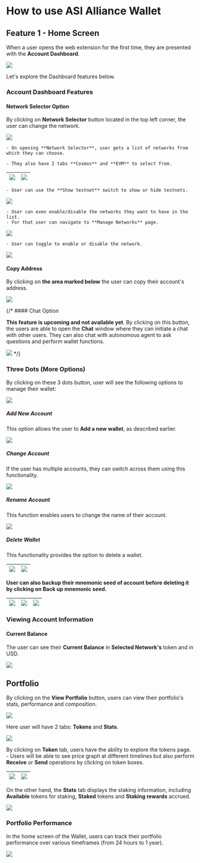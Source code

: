 # How to use ASI Alliance Wallet

## Feature 1 - Home Screen

When a user opens the web extension for the first time, they are presented with the **Account Dashboard**.

![](src/images/guides/wallet/home-web-wallet_01.png)

Let's explore the Dashboard features below.

### Account Dashboard Features

#### Network Selector Option

By clicking on **Network Selector** button located in the top left corner, the user can change the network.

![](src/images/guides/wallet/home-web-wallet_02.png)

    - On opening **Network Selector**, user gets a list of networks from which they can choose.

    - They also have 2 tabs **Cosmos** and **EVM** to select from.

| ![](src/images/guides/wallet/home-web-wallet_03.png) |  ![](src/images/guides/wallet/home-web-wallet_04.png) |
|--------------------------------------------------------|--------------------------------------------------------|

    - User can use the **Show testnet** switch to show or hide testnets.

![](src/images/guides/wallet/home-web-wallet_05.png)

    - User can even enable/disable the networks they want to have in the list.
    - For that user can navigate to **Manage Networks** page.

![](src/images/guides/wallet/home-web-wallet_21.png)

    - User can toggle to enable or disable the network.

![](src/images/guides/wallet/home-web-wallet_06.png)

#### Copy Address

By clicking on **the area marked below** the user can copy their account's address.

![](src/images/guides/wallet/home-web-wallet_07.png)

{/* #### Chat Option

**This feature is upcoming and not available yet**. By clicking on this button, the users are able to open the **Chat** window where they can initiate a chat with other users. They can also chat with autonomous agent to ask questions and perform wallet functions.

![](src/images/guides/wallet/home-web-wallet_07.png) */}

### Three Dots (More Options)

By clicking on these 3 dots button, user will see the following options to manage their wallet:

![](src/images/guides/wallet/home-web-wallet_22.png)

##### Add New Account

This option allows the user to **Add a new wallet**, as described earlier.

![](src/images/guides/wallet/home-web-wallet_08.png)

##### Change Account

If the user has multiple accounts, they can switch across them using this functionality.

![](src/images/guides/wallet/home-web-wallet_09.png)

##### Rename Account

This function enables users to change the name of their account.

![](src/images/guides/wallet/home-web-wallet_10.png)

##### Delete Wallet

This functionality provides the option to delete a wallet.

| ![](src/images/guides/wallet/home-web-wallet_11.png) |  ![](src/images/guides/wallet/home-web-wallet_12.png) |
|--------------------------------------------------------|--------------------------------------------------------|

**User can also backup their mnemonic seed of account before deleting it by clicking on Back up mnemonic seed.**

| ![](src/images/guides/wallet/home-web-wallet_23.png) |  ![](src/images/guides/wallet/home-web-wallet_13.png) | ![](src/images/guides/wallet/home-web-wallet_14.png) |
|--------------------------------------------------------|--------------------------------------------------------|--------------------------------------------------------|

### Viewing Account Information

#### Current Balance

The user can see their **Current Balance** in **Selected Network's** token and in USD.

![](src/images/guides/wallet/home-web-wallet_15.png)

## Portfolio

By clicking on the **View Portfolio** button, users can view their portfolio's stats, performance and composition.

![](src/images/guides/wallet/home-web-wallet_16.png)

Here user will have 2 tabs: **Tokens** and **Stats**.

![](src/images/guides/wallet/home-web-wallet_17.png)

By clicking on **Token** tab, users have the ability to explore the tokens page.
    - Users will be able to see price graph at different timelines but also perform **Receive** or **Send** operations by clicking on token boxes.

| ![](src/images/guides/wallet/home-web-wallet_24.png) |  ![](src/images/guides/wallet/home-web-wallet_18.png) |
|--------------------------------------------------------|--------------------------------------------------------|

On the other hand, the **Stats** tab displays the staking information, including **Available** tokens for staking, **Staked** tokens and **Staking rewards** accrued.

![](src/images/guides/wallet/home-web-wallet_19.png)

### Portfolio Performance

In the home screen of the Wallet, users can track their portfolio performance over various timeframes (from 24 hours to 1 year).

![](src/images/guides/wallet/home-web-wallet_20.png)
